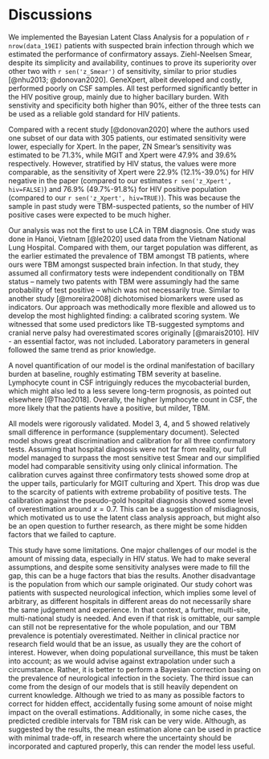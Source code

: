 # Discussions

We implemented the Bayesian Latent Class Analysis for a population of `r nrow(data_19EI)` patients with suspected brain infection through which we estimated the performance of confirmatory assays. Ziehl-Neelsen Smear, despite its simplicity and availability, continues to prove its superiority over other two with `r sen('z_Smear')` of sensitivity, similar to prior studies [@nhu2013; @donovan2020]. GeneXpert, albeit developed and costly, performed poorly on CSF samples. All test performed significantly better in the HIV positive group, mainly due to higher bacillary burden. With senstivity and specificity both higher than 90%, either of the three tests can be used as a reliable gold standard for HIV patients. 

Compared with a recent study [@donovan2020] where the authors used one subset of our data with 305 patients, our estimated sensitivity were lower, especially for Xpert. In the paper, ZN Smear's sensitivity was estimated to be 71.3%, while MGIT and Xpert were 47.9% and 39.6% respectively. However, stratified by HIV status, the values were more comparable, as the sensitivity of Xpert were 22.9% (12.1%-39.0%) for HIV negative in the paper (compared to our estimates `r sen('z_Xpert', hiv=FALSE)`) and 76.9% (49.7%-91.8%) for HIV positive population (compared to our `r sen('z_Xpert', hiv=TRUE)`). This was because the sample in past study were TBM-suspected patients, so the number of HIV positive cases were expected to be much higher.

<!--One important output of the model is the actual TBM risk. Despite being design for research, due to the categorical nature, current TBM studies usually suffer difficulty in which group of patients should be considered as TBM. By providing the risk probability, our model can benefit both. A study of only definite TBM might favour severe patients while a lower group might have more false positive mixed with them. Choosing a cut-off usually comes with large trade-off, as a large group of patient would be excluded or included. By providing a probability, our model can benefit both clinicians and researchers with more clear insight, and more flexible choices of cut-off. In prognosis research, this probability, together with the ordinal quanitification of bacillary burden, can be incorporated as correction parameters for patients' responses to TBM treatment regimen, which is usually quite specific. 
=======
Through the implication of LCA, our model succesfully estimated the positive rates for corresponding confirmation procedures. We founds out that GeneXpert, in combination with Xpert Ultra, was not superior to other confirmatory tests, at least for TBM diagnosis, contrary to its popularity and benefit for pulmonary TB <citation>. Compared to estimations the most recent one [@donovan2020], where the authors used one subset of data with 305 patients, the estimated sensitivity were lower for all three assays, with ZN Smear stood at 67% (compared with 71.3%), MGIT culture 31% (47.9%), and Xpert was 13% (39.6%). We would argue that the latter were against standard uniform definition which is in favor of the confirmatory tests themselves, whereas ours were calculated against the actual TBM status, regardless of the test results. This might also be a suggestion of a small misdiagnosis of TBM when using the current approach, particularly for those with negative test results <may be we can calculate prob TBM in case all test negative to demonstrate this>. This underperfomance was again shown in the calibration plot against discharge diagnosis, with a small dip of observed risk at the around 50%. In fact, we all agree that none amongst the three confirmation indicators are reliable to be used alone as gold standard, and a true gold standard is urgently needed. They, however, all performs well in TBM negative class, with mostly no false positive. These estimations reflect well the biological mechanisms of the tests.
>>>>>>> Stashed changes-->

Our analysis was not the first to use LCA in TBM diagnosis. One study was done in Hanoi, Vietnam [@le2020] used data from the Vietnam National Lung Hospital. Compared with them, our target population was different, as the earlier estimated the prevalence of TBM amongst TB patients, where ours were TBM amongst suspected brain infection. In that study, they assumed all confirmatory tests were independent conditionally on TBM status -- namely two patents with TBM were assumingly had the same probability of test positive -- which was not necessarily true. Similar to another study [@moreira2008] dichotomised biomarkers were used as indicators. Our approach was methodically more flexible and allowed us to develop the most highlighted finding: a calibrated scoring system. We witnessed that some used predictors like TB-suggested symptoms and cranial nerve palsy had overestimated scores originally [@marais2010]. HIV - an essential factor, was not included. Laboratory parameters in general followed the same trend as prior knowledge. 

A novel quantification of our model is the ordinal manifestation of bacillary burden at baseline, roughly estimating TBM severity at baseline. Lymphocyte count in CSF intriguingly reduces the mycobacterial burden, which might also led to a less severe long-term prognosis, as pointed out elsewhere [@Thao2018]. Overally, the higher lymphocyte count in CSF, the more likely that the patients have a positive, but milder, TBM. 

All models were rigorously validated. Model 3, 4, and 5 showed relatively small difference in performance (supplementary document). Selected model shows great discrimination and calibration for all three confirmatory tests. Assuming that hospital diagnosis were not far from reality, our full model managed to surpass the most sensitive test Smear and our simplified model had comparable sensitivity using only clinical information. The calibration curves against three confirmatory tests showed some drop at the upper tails, particularly for MGIT culturing and Xpert. This drop was due to the scarcity of patients with extreme probability of positive tests. The calibration against the pseudo-gold hospital diagnosis showed some level of overestimation around $x=0.7$. This can be a suggestion of misdiagnosis, which motivated us to use the latent class analysis approach, but might also be an open question to further research, as there might be some hidden factors that we failed to capture.

This study have some limitations. One major challenges of our model is the amount of missing data, especially in HIV status. We had to make several assumptions, and despite some sensitivity analyses were made to fill the gap, this can be a huge factors that bias the results. Another disadvantage is the population from which our sample originated. Our study cohort was patients with suspected neurological infection, which implies some level of arbitrary, as different hospitals in different areas do not necessarily share the same judgement and experience. In that context, a further, multi-site, multi-national study is needed. And even if that risk is omittable, our sample can still not be representative for the whole population, and our TBM prevalence is potentialy overestimated. Neither in clinical practice nor research field would that be an issue, as usually they are the cohort of interest. However, when doing populational surveillance, this must be taken into account; as we would advise against extrapolation under such a circumstance. Rather, it is better to perform a Bayesian correction basing on the prevalence of neurological infection in the society. The third issue can come from the design of our models that is still heavily dependent on current knowledge. Although we tried to as many as possible factors to correct for hidden effect, accidentally fusing some amount of noise might impact on the overall estimations. Additionally, in some niche cases, the predicted credible intervals for TBM risk can be very wide. Although, as suggested by the results, the mean estimation alone can be used in practice with minimal trade-off, in research where the uncertainty should be incorporated and captured properly, this can render the model less useful. 
